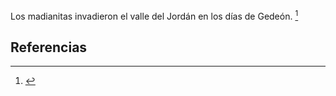 Los madianitas invadieron el valle del Jordán en los días de Gedeón. <ref>{{lib|LU|124|6|6}}</ref> 

== Referencias ==
<references />
